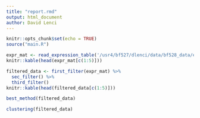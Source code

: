```yaml
---
title: "report.rmd"
output: html_document
author: David Lenci
---
```


```r
knitr::opts_chunk$set(echo = TRUE)
source("main.R")
```

```r
expr_mat <- read_expression_table('/usr4/bf527/dlenci/data/bf528_data/example_intensity_data.csv')
knitr::kable(head(expr_mat[c(1:5)]))
```

```r
filtered_data <- first_filter(expr_mat) %>%
  sec_filter() %>%
  third_filter()
knitr::kable(head(filtered_data[c(1:5)]))
```
```r
best_method(filtered_data)
```


```r
clustering(filtered_data)
```